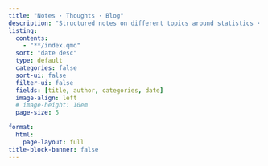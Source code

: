```yaml
---
title: "Notes · Thoughts · Blog"
description: "Structured notes on different topics around statistics · visualizations · R programming."
listing: 
  contents: 
    - "**/index.qmd"
  sort: "date desc"
  type: default
  categories: false
  sort-ui: false
  filter-ui: false
  fields: [title, author, categories, date]
  image-align: left
  # image-height: 10em
  page-size: 5

format: 
  html: 
    page-layout: full
title-block-banner: false
---
```

